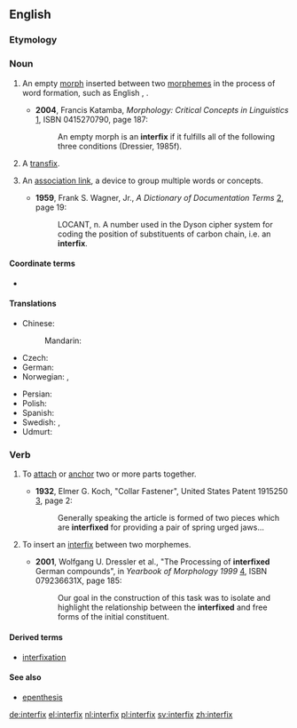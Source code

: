 ==English==

===Etymology===
{{prefix|inter|fix|lang=en}}

===Noun===
{{wikipedia}}
{{en-noun|interfixes}}

# {{context|morphology|lang=en}} An empty [[morph]] inserted between two [[morphemes]] in the process of word formation, such as English {{term|-o-|lang=en}}, {{term|-i-|lang=en}}.
#* '''2004''', Francis Katamba, ''Morphology: Critical Concepts in Linguistics'' [http://books.google.com/books?id=QBsKpjIh3J8C], ISBN 0415270790, page 187:
#*: An empty morph is an '''interfix''' if it fulfills all of the following three conditions (Dressier, 1985f).
# {{context|morphology|lang=en}} A [[transfix]].
# {{context|computing|information retrieval|dated|lang=en}} An [[association link]], a device to group multiple words or concepts.
#* '''1959''', Frank S. Wagner, Jr., ''A Dictionary of Documentation Terms'' [http://books.google.com/books?id=MlgZAAAAMAAJ], page 19:
#*: LOCANT, n. A number used in the Dyson cipher system for coding the position of substituents of carbon chain, i.e. an '''interfix'''.

====Coordinate terms====
* {{affixes}}

====Translations====
{{trans-top|an empty morph inserted between two morphemes}}
* Chinese:
*: Mandarin: {{t-needed|cmn}}
* Czech: {{t|cs|interfix|m}}
* German: {{t+|de|Fugenelement|n}}
* Norwegian: {{t|no|fugemorfem|n}}, {{t|no|interfiks|n}}
{{trans-mid}}
* Persian: {{t|fa|میان‌وند|tr=miyân-vand|sc=fa-Arab}}
* Polish: {{t|pl|śródrostek|m}}
* Spanish: {{t+|es|interfijo|f}}
* Swedish: {{t+|sv|fogemorfem|n}}, {{t+|sv|interfix|n}}
* Udmurt: {{t|udm|висӥтэт}}
{{trans-bottom}}

===Verb===
{{en-verb|es}}

# {{context|engineering|lang=en}} To [[attach]] or [[anchor]] two or more parts together.
#* '''1932''', Elmer G. Koch, "Collar Fastener", United States Patent 1915250 [http://www.google.com/patents?id=tpZPAAAAEBAJ], page 2:
#*: Generally speaking the article is formed of two pieces which are '''interfixed''' for providing a pair of spring urged jaws...
# {{context|morphology|lang=en}} To insert an [[interfix]] between two morphemes.
#* '''2001''', Wolfgang U. Dressler et al., "The Processing of '''interfixed''' German compounds", in ''Yearbook of Morphology 1999'' [http://books.google.com/books?id=igymN2VyWB8C], ISBN 079236631X, page 185:
#*: Our goal in the construction of this task was to isolate and highlight the relationship between the '''interfixed''' and free forms of the initial constituent.

====Derived terms====
* [[interfixation]]

====See also====
* [[epenthesis]]

[[de:interfix]]
[[el:interfix]]
[[nl:interfix]]
[[pl:interfix]]
[[sv:interfix]]
[[zh:interfix]]